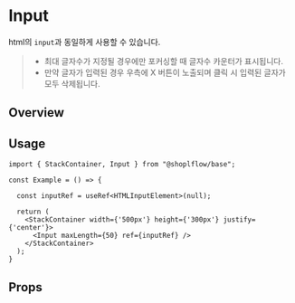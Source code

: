 
<Meta of={InputStories} />

# Input
html의 `input`과 동일하게 사용할 수 있습니다.

> - 최대 글자수가 지정될 경우에만 포커싱할 때 글자수 카운터가 표시됩니다.
> - 만약 글자가 입력된 경우 우측에 X 버튼이 노출되며 클릭 시 입력된 글자가 모두 삭제됩니다.


## Overview
<Canvas of={InputStories.Playground} />

## Usage
```tsx
import { StackContainer, Input } from "@shoplflow/base";

const Example = () => {

  const inputRef = useRef<HTMLInputElement>(null);

  return (
    <StackContainer width={'500px'} height={'300px'} justify={'center'}>
      <Input maxLength={50} ref={inputRef} />
    </StackContainer>
  );
}
```

## Props
<Controls of={InputStories.Playground} />
